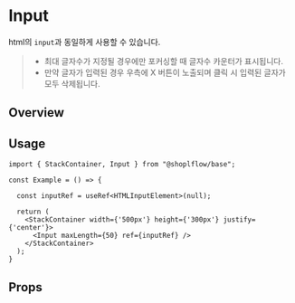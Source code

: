 
<Meta of={InputStories} />

# Input
html의 `input`과 동일하게 사용할 수 있습니다.

> - 최대 글자수가 지정될 경우에만 포커싱할 때 글자수 카운터가 표시됩니다.
> - 만약 글자가 입력된 경우 우측에 X 버튼이 노출되며 클릭 시 입력된 글자가 모두 삭제됩니다.


## Overview
<Canvas of={InputStories.Playground} />

## Usage
```tsx
import { StackContainer, Input } from "@shoplflow/base";

const Example = () => {

  const inputRef = useRef<HTMLInputElement>(null);

  return (
    <StackContainer width={'500px'} height={'300px'} justify={'center'}>
      <Input maxLength={50} ref={inputRef} />
    </StackContainer>
  );
}
```

## Props
<Controls of={InputStories.Playground} />
